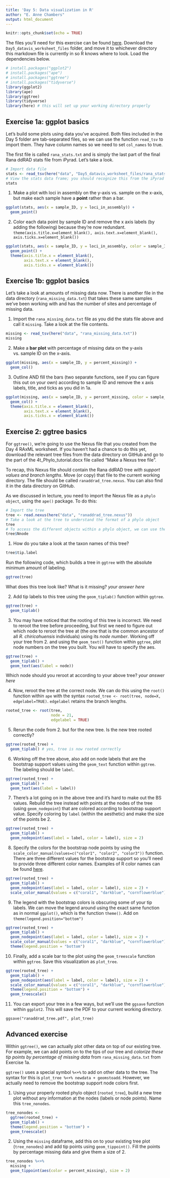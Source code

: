 ```yaml
---
title: 'Day 5: Data visualization in R'
author: "E. Anne Chambers"
output: html_document
---
```


```r
knitr::opts_chunk$set(echo = TRUE)
```

The files you'll need for this exercise can be found [here](https://utexas.box.com/s/82sgrvghrc4m2262heav7ak50310cmhd). Download the `Day5_datavis_worksheet_files` folder, and move it to whichever directory this markdown file is currently in so R knows where to look. Load the dependencies below.
```r
# install.packages("ggplot2")
# install.packages("ape")
# install.packages("ggtree")
# install.packages("tidyverse")
library(ggplot2)
library(ape)
library(ggtree)
library(tidyverse)
library(here) # this will set up your working directory properly
```

## Exercise 1a: ggplot basics

Let's build some plots using data you've acquired. Both files included in the Day 5 folder are tab-separated files, so we can use the function `read_tsv` to import them. They have column names so we need to set `col_names` to true. 

The first file is called `rana_stats.txt` and is simply the last part of the final Rana ddRAD stats file from iPyrad. Let's take a look.
```r
# Import data file
stats <- read_tsv(here("data", "Day5_datavis_worksheet_files/rana_stats.txt"), col_names = TRUE)
# View the stats data frame; you should recognize this from the iPyrad class!
stats
```

1. Make a plot with loci in assembly on the y-axis vs. sample on the x-axis, but make each sample have a **point** rather than a bar.
```r
ggplot(stats, aes(x = sample_ID, y = loci_in_assembly)) +
  geom_point()
```

2. Color each data point by sample ID and remove the x axis labels (by adding the following) because they're now redundant.
`theme(axis.title.x=element_blank(), axis.text.x=element_blank(), axis.ticks.x=element_blank())`
```r
ggplot(stats, aes(x = sample_ID, y = loci_in_assembly, color = sample_ID)) +
  geom_point() +
  theme(axis.title.x = element_blank(), 
        axis.text.x = element_blank(), 
        axis.ticks.x = element_blank())
```

## Exercise 1b: ggplot basics

Let's take a look at amounts of missing data now. There is another file in the data directory (`rana_missing_data.txt`) that takes these same samples we've been working with and has the number of sites and percentage of missing data.

1. Import the `rana_missing_data.txt` file as you did the stats file above and call it `missing`. Take a look at the file contents.
```r
missing <- read_tsv(here("data", "rana_missing_data.txt"))
missing
```

2. Make a **bar plot** with percentage of missing data on the y-axis vs. sample ID on the x-axis.
```r
ggplot(missing, aes(x = sample_ID, y = percent_missing)) +
  geom_col()
```

3. Outline AND fill the bars (two separate functions, see if you can figure this out on your own) according to sample ID and remove the x axis labels, title, and ticks as you did in 1a.
```r
ggplot(missing, aes(x = sample_ID, y = percent_missing, color = sample_ID, fill = sample_ID)) +
  geom_col() +
  theme(axis.title.x = element_blank(), 
        axis.text.x = element_blank(), 
        axis.ticks.x = element_blank())
```

## Exercise 2: ggtree basics

For `ggtree()`, we're going to use the Nexus file that you created from the Day 4 RAxML worksheet. If you haven't had a chance to do this yet, download the relevant tree files from the data directory on GitHub and go to the part of the 4t_Phylo_tutorial.docx file called "Make a Nexus tree file".

To recap, this Nexus file should contain the Rana ddRAD tree *with support values and branch lengths*. Move (or copy) that file to the current working directory. The file should be called `ranaddrad_tree.nexus`. You can also find it in the data directory on GitHub.

As we discussed in lecture, you need to import the Nexus file as a `phylo object`, using the `ape()` package. To do this:
```r
# Import the tree
tree <- read.nexus(here("data", "ranaddrad_tree.nexus"))
# Take a look at the tree to understand the format of a phylo object
tree
# To access the different objects within a phylo object, we can use the dollar sign. What appears when you enter the following?:
tree$Nnode
```

1. How do you take a look at the taxon names of this tree?
```r
tree$tip.label
```

Run the following code, which builds a tree in `ggtree` with the absolute minimum amount of labeling.
```r
ggtree(tree)
```

What does this tree look like? What is it missing?
*your answer here*

2. Add tip labels to this tree using the `geom_tiplab()` function within `ggtree`.
```r
ggtree(tree) +
  geom_tiplab()
```

3. You may have noticed that the rooting of this tree is incorrect. We need to reroot the tree before proceeding, but first we need to figure out which node to reroot the tree at (the one that is the common ancestor of all *R. chiricahuensis* individuals) using its *node number*. Working off your tree from 2. and using the `geom_text()` function within `ggtree`,  plot node numbers on the tree you built. You will have to specify the aes.
```r
ggtree(tree) +
  geom_tiplab() +
  geom_text(aes(label = node))
```

Which node should you reroot at according to your above tree?
*your answer here*

4. Now, reroot the tree at the correct node. We can do this using the `root()` function within `ape` with the syntax `rooted_tree <- root(tree, node=X, edgelabel=TRUE)`. `edgelabel` retains the branch lengths.
```r
rooted_tree <- root(tree,
                    node = 21,
                    edgelabel = TRUE)
```

5. Rerun the code from 2. but for the new tree. Is the new tree rooted correctly?
```r
ggtree(rooted_tree) +
  geom_tiplab() # yes, tree is now rooted correctly
```

6. Working off the tree above, also add on node labels that are the bootstrap support values using the `geom_text` function within `ggtree`. The labeling should be `label`.
```r
ggtree(rooted_tree) +
  geom_tiplab() +
  geom_text(aes(label = label))
```

7. There's a lot going on in the above tree and it's hard to make out the BS values. Rebuild the tree instead with points at the nodes of the tree (using `geom_nodepoint`) that are colored according to bootstrap support value. Specify coloring by `label` (within the aesthetic) and make the size of the points be 2.
```r
ggtree(rooted_tree) +
  geom_tiplab() +
  geom_nodepoint(aes(label = label, color = label), size = 2)
```

8. Specify the colors for the bootstrap node points by using the `scale_color_manual(values=c("color1", "color2", "color3"))` function. There are three different values for the bootstrap support so you'll need to provide three different color names. Examples of R color names can be found [here](http://www.stat.columbia.edu/~tzheng/files/Rcolor.pdf).
```r
ggtree(rooted_tree) +
  geom_tiplab() +
  geom_nodepoint(aes(label = label, color = label), size = 2) +
  scale_color_manual(values = c("coral1", "darkblue", "cornflowerblue"))
```

9. The legend with the bootstrap colors is obscuring some of your tip labels. We can move the legend around using the exact same function as in normal `ggplot()`, which is the function `theme()`. Add on `theme(legend.position="bottom")`
```r
ggtree(rooted_tree) +
  geom_tiplab() +
  geom_nodepoint(aes(label = label, color = label), size = 2) +
  scale_color_manual(values = c("coral1", "darkblue", "cornflowerblue")) +
  theme(legend.position = "bottom")
```

10. Finally, add a scale bar to the plot using the `geom_treescale` function within `ggtree`. Save this visualization as `plot_tree`.
```r
ggtree(rooted_tree) +
  geom_tiplab() +
  geom_nodepoint(aes(label = label, color = label), size = 2) +
  scale_color_manual(values = c("coral1", "darkblue", "cornflowerblue")) +
  theme(legend.position = "bottom") +
  geom_treescale()
```

11. You can export your tree in a few ways, but we'll use the `ggsave` function within `ggplot2`. This will save the PDF to your current working directory.
```
ggsave("ranaddrad_tree.pdf", plot_tree)
```

## Advanced exercise

Within `ggtree()`, we can actually plot other data on top of our existing tree. For example, we can add points on to the tips of our tree and *colorize these tip points by percentage of missing data* from `rana_missing_data.txt` from Exercise 1a.

`ggtree()` uses a special symbol `%<+%` to add on other data to the tree. The syntax for this is `plot_tree %<+% newdata + geomstoadd`. However, we actually need to remove the bootstrap support node colors first.

1. Using your properly rooted phylo object (`rooted_tree`), build a new tree plot without any information at the nodes (labels or node points). Name this `tree_nonodes`.
```r
tree_nonodes <-
  ggtree(rooted_tree) +
  geom_tiplab() +
  theme(legend.position = "bottom") +
  geom_treescale()
```

2. Using the `missing` dataframe, add this on to your existing tree plot (`tree_nonodes`) and add tip points using `geom_tippoint()`. Fill the points by percentage missing data and give them a size of 2.
```r
tree_nonodes %<+%
  missing +
  geom_tippoint(aes(color = percent_missing), size = 2)
```